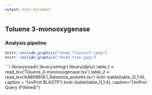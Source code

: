 ```yaml
---
output: html_document
---
```

## Toluene 3-monooxygenase
### Analysis pipeline

```r
knitr::include_graphics("tbuA1_flowchart.jpeg")
knitr::include_graphics("tbuA1_tree.jpeg")
```


```r
library(readr)
library(stringr)
library(dplyr)
table_1 <- read_tsv('Toluene_3-monooxygenase.tsv')
table_2 <- read_tsv('AAB09618.1_Ralstonia_pickettii.tsv')
knitr::kable(table_2[,1:4], caption = "UniProt BLASTP")
knitr::kable(table_1[,1:4], caption="UniProt Query (Filtered)")